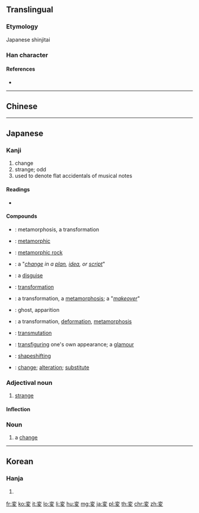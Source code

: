 {{also|变}}
==Translingual==
{{Han simplified forms|變|変|变}}

===Etymology===
Japanese shinjitai {{Han simp|變|f=䜌|t=亦|nocap=y}}

===Han character===
{{Han char|rn=34|rad=夂|as=06|sn=9|four=|canj=YCHE|ids=⿱亦夂}}

====References====
* {{Han ref|kx=0245.101|dkj=05703|hdz=20869.080|uh=5909|ud=22793}}

----

==Chinese==
{{zh-see|變|v}}

----

==Japanese==

===Kanji===
{{ja-kanji|grade=4|rs=夊06|style=s|kyu=變}}

# change
# strange; odd
# used to denote flat accidentals of musical notes

====Readings====
* {{ja-readings|goon=[[へん]] (''hen'')|kanon=[[へん]] (''hen'')|kun=[[かわる]] (''kawaru''), [[かえる]] (''kaeru'')}}

====Compounds====
{{der-top|Compounds}}
* {{ja-l|変態|へんたい|hentai}}: metamorphosis, a transformation
* {{ja-l|変成|へんせい|hensei}}: [[metamorphic]]
* {{ja-l|変成岩|へんせいがん|henseigan}}: [[metamorphic rock]]
* {{ja-l|変更|へんこう|henkō}}: a "''[[change]] in a [[plan]], [[idea]], or [[script]]''"
* {{ja-l|変装|へんそう|hensō}}: a [[disguise]]
* {{ja-l|変身|へんしん|henshin}}: [[transformation]]
* {{ja-l|変化|へんか|henka}}: a transformation, a [[metamorphosis]]; a "''[[makeover]]''"
* {{ja-l|変化|へんげ|henge}}: ghost, apparition
* {{ja-l|変形|へんけい|henkei}}: a transformation, [[deformation]], [[metamorphosis]]
* {{ja-l|変移|へんい|hen'i}}: [[transmutation]]
* {{ja-l|変貌|へんぼう|henbō}}: [[transfiguring]] one's own appearance; a [[glamour]]
* {{ja-l|変容|へんよう|hen'yō}}: [[shapeshifting]]
* {{ja-l|変わり|かわり|kawari}}: [[change]]; [[alteration]]; [[substitute]]
{{der-bottom}}

{{ja-kanjitab|へん|yomi=o}}

===Adjectival noun===
{{ja-adj|infl=na|へん|kyu=變}}

# [[strange]]
#: {{ja-usex|'''変'''な人|'''へん''' な ひと|a '''strange''' person}}

====Inflection====
{{ja-na|へん}}

===Noun===
{{ja-noun|へん|kyu=變}}

# a [[change]]

----

==Korean==

===Hanja===
{{ko-hanja|hangeul=[[변]]|eumhun=|rv=byeon|mr=pyŏn|y=pyen}}

# {{defn|lang=ko|sort=夊06}}

[[fr:変]]
[[ko:変]]
[[it:変]]
[[lo:変]]
[[li:変]]
[[hu:変]]
[[mg:変]]
[[ja:変]]
[[pl:変]]
[[th:変]]
[[chr:変]]
[[zh:変]]